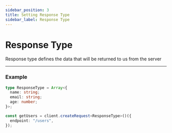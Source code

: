 ```yaml
---
sidebar_position: 3
title: Setting Response Type
sidebar_label: Response Type
---
```


# Response Type

Response type defines the data that will be returned to us from the server

---

### Example

```ts
type ResponseType = Array<{
  name: string;
  email: string;
  age: number;
}>;

const getUsers = client.createRequest<ResponseType>()({
  endpoint: "/users",
});
```
